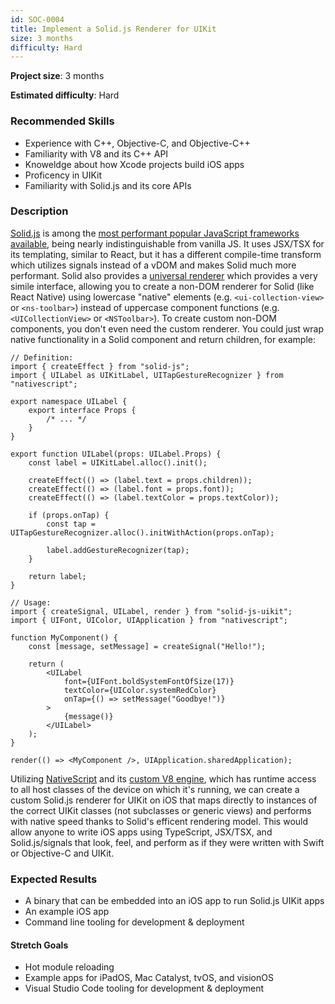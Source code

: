 ```yaml
---
id: SOC-0004
title: Implement a Solid.js Renderer for UIKit
size: 3 months
difficulty: Hard
---
```


**Project size**: 3 months

**Estimated difficulty**: Hard

### Recommended Skills

-   Experience with C++, Objective-C, and Objective-C++
-   Familiarity with V8 and its C++ API
-   Knoweldge about how Xcode projects build iOS apps
-   Proficency in UIKit
-   Familiarity with Solid.js and its core APIs

### Description

[Solid.js](https://www.solidjs.com) is among the [most performant popular JavaScript frameworks available](https://krausest.github.io/js-framework-benchmark/current.html), being nearly indistinguishable from vanilla JS. It uses JSX/TSX for its templating, similar to React, but it has a different compile-time transform which utilizes signals instead of a vDOM and makes Solid much more performant. Solid also provides a [universal renderer](https://github.com/solidjs/solid/tree/main/packages/solid/universal) which provides a very simile interface, allowing you to create a non-DOM renderer for Solid (like React Native) using lowercase "native" elements (e.g. `<ui-collection-view>` or `<ns-toolbar>`) instead of uppercase component functions (e.g. `<UICollectionView>` or `<NSToolbar>`). To create custom non-DOM components, you don't even need the custom renderer. You could just wrap native functionality in a Solid component and return children, for example:

```tsx
// Definition:
import { createEffect } from "solid-js";
import { UILabel as UIKitLabel, UITapGestureRecognizer } from "nativescript";

export namespace UILabel {
    export interface Props {
        /* ... */
    }
}

export function UILabel(props: UILabel.Props) {
    const label = UIKitLabel.alloc().init();

    createEffect(() => (label.text = props.children));
    createEffect(() => (label.font = props.font));
    createEffect(() => (label.textColor = props.textColor));

    if (props.onTap) {
        const tap = UITapGestureRecognizer.alloc().initWithAction(props.onTap);

        label.addGestureRecognizer(tap);
    }

    return label;
}

// Usage:
import { createSignal, UILabel, render } from "solid-js-uikit";
import { UIFont, UIColor, UIApplication } from "nativescript";

function MyComponent() {
    const [message, setMessage] = createSignal("Hello!");

    return (
        <UILabel
            font={UIFont.boldSystemFontOfSize(17)}
            textColor={UIColor.systemRedColor}
            onTap={() => setMessage("Goodbye!")}
        >
            {message()}
        </UILabel>
    );
}

render(() => <MyComponent />, UIApplication.sharedApplication);
```

Utilizing [NativeScript](https://nativescript.org) and its [custom V8 engine](https://github.com/NativeScript/ios), which has runtime access to all host classes of the device on which it's running, we can create a custom Solid.js renderer for UIKit on iOS that maps directly to instances of the correct UIKit classes (not subclasses or generic views) and performs with native speed thanks to Solid's efficent rendering model. This would allow anyone to write iOS apps using TypeScript, JSX/TSX, and Solid.js/signals that look, feel, and perform as if they were written with Swift or Objective-C and UIKit.

### Expected Results

-   A binary that can be embedded into an iOS app to run Solid.js UIKit apps
-   An example iOS app
-   Command line tooling for development & deployment

#### Stretch Goals

-   Hot module reloading
-   Example apps for iPadOS, Mac Catalyst, tvOS, and visionOS
-   Visual Studio Code tooling for development & deployment
